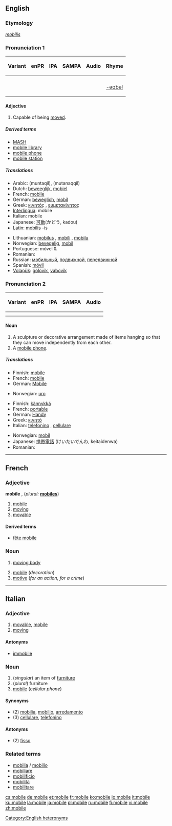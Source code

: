 {{see|Mobile|-mobile}}
{{wikipedia|dab=mobile}}
==English==

===Etymology===
{{L.}} ''[[mobilis]]''

===Pronunciation 1===
{| class="wikitable"
! Variant
! enPR
! IPA
! SAMPA
! Audio
! Rhyme
|-
| {{a|RP}}
|
| {{IPA|/ˈməʊbaɪl/}}
| {{SAMPA|/"m@UbaIl/}}
| {{audio|en-gb-mobile.ogg|Audio (RP)}}
| 
|-
| {{a|US}}
| {{AHD|mōʹbəl}}
| {{IPA|/ˈmoʊbəl/}}
| {{SAMPA|/"moUb@l/}}
| 
| [[Rhymes:English:-əʊbəl|-əʊbəl]]
|}

====Adjective====
{{en-adj}}

# Capable of being [[move]]d.

=====Derived terms=====
*[[MASH]]
*[[mobile library]]
*[[mobile phone]]
*[[mobile station]]

=====Translations=====
{{trans-top}}
*Arabic: {{ARchar|[[منتقل|مُنْتَقِل]]}} (muntaqil), {{ARchar|[[متنقل|مُتَنَقِّل]]}} (mutanaqqil)
*Dutch: [[beweeglijk]], [[mobiel]]
*French: [[mobile#French|mobile]]
*German: [[beweglich]], [[mobil]]
*Greek: [[κινητός]] {{m}}, [[ευμετακίνητος]] {{m}}
*[[Interlingua]]: mobile
*Italian: mobile
*Japanese: [[可動]](かどう, kadou)
*Latin: [[mobilis]] -is
{{trans-mid}}
*Lithuanian: [[mobilus]] {{m}}, [[mobili]] {{f}}, [[mobilu]] {{n}}
*Norwegian: [[bevegelig]], [[mobil]]
*Portuguese: móvel {{m}} & {{f}}
* Romanian: {{t|ro|mobil}}
*Russian: [[мобильный]], [[подвижной]], [[передвижной]]
*Spanish: [[móvil]]
*[[Volapük]]: [[golovik]], [[vabovik]]
{{trans-bottom}}

===Pronunciation 2===
{| class="wikitable"
! Variant
! enPR
! IPA
! SAMPA
! Audio
|-
| {{a|RP}}
| 
| {{IPA|/ˈməʊbaɪl/}}
| {{SAMPA|/"m@UbaIl/}}
| {{audio|en-gb-mobile.ogg|Audio (RP)}}
|-
| {{a|US}}
| {{AHD|mōʹbēl}}
| {{IPA|/ˈmoʊbiːl/}}
| {{SAMPA|/"moUbi:l/}}
| 
|}

====Noun====
{{wikipedia|Mobile (sculpture)}}
{{en-noun}}

# A sculpture or decorative arrangement made of items hanging so that they can move independently from each other.
# A [[mobile phone]].

=====Translations=====
{{trans-top|decoration}}
*Finnish: [[mobile]]
*French: [[mobile#French|mobile]] {{m}}
*German: [[Mobile#German|Mobile]] {{n}}
{{trans-mid}}
*Norwegian: [[uro]] {{m}}
{{trans-bottom}}

{{trans-top|mobile phone}}
*Finnish: [[kännykkä]]
*French: [[portable#French|portable]] {{m}}
*German: [[Handy]] {{n}}
*Greek: [[κινητό]] {{n}}
*Italian: [[telefonino]] {{m}}, [[cellulare]] {{m}}
{{trans-mid}}
*Norwegian: [[mobil]] {{m}}
*Japanese: [[携帯]][[電話]] (けいたいでんわ, keitaidenwa)
* Romanian: {{t|ro|mobil|n}}
{{trans-bottom}}

[[Category:English heteronyms]]

----

==French==

===Adjective===
'''mobile''' {{m}}, {{f}} (''plural:'' '''[[mobiles]]''')

# [[mobile#English|mobile]]
# [[moving]]
# [[movable]]

====Derived terms====
*[[fête mobile]]

===Noun===
{{fr-noun-reg|m}}

# {{physics}} [[moving body]]
# [[mobile#English|mobile]] (''decoration'')
# [[motive]] (''for an action, for a crime'')

----

==Italian==

===Adjective===
{{it-adj|mobil|e|i}}

# [[movable]], [[mobile#English|mobile]]
# [[moving]]

====Antonyms====
*[[immobile]]

===Noun===
{{it-noun|mobil|m|e|i}}

# (''singular'') an item of [[furniture]]
# (''plural'') furniture
# [[mobile#English|mobile]] (''cellular phone'')

====Synonyms====
*(2) [[mobilia]], [[mobilio]], [[arredamento]]
*(3) [[cellulare]], [[telefonino]]

====Antonyms====
*(2) [[fisso]]

===Related terms===
*[[mobilia]] / [[mobilio]]
*[[mobiliare]]
*[[mobilificio]]
*[[mobilità]]
*[[mobilitare]]

[[cs:mobile]]
[[de:mobile]]
[[et:mobile]]
[[fr:mobile]]
[[ko:mobile]]
[[io:mobile]]
[[it:mobile]]
[[ku:mobile]]
[[la:mobile]]
[[ja:mobile]]
[[pl:mobile]]
[[ru:mobile]]
[[fi:mobile]]
[[vi:mobile]]
[[zh:mobile]]